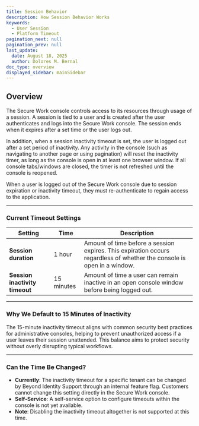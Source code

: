 ```yaml
---
title: Session Behavior
description: How Session Behavior Works
keywords:
  - User Session
  - Platform Timeout
pagination_next: null
pagination_prev: null
last_update:
  date: August 18, 2025
  author: Dolores M. Bernal
doc_type: overview
displayed_sidebar: mainSidebar
---
```


## Overview

The Secure Work console controls access to its resources through usage of a session. A session is tied to a user and is created after the user authenticates and logs into the Secure Work console. The session ends when it expires after a set time or the user logs out.

In addition, when a session inactivity timeout is set, the user is logged out after a set period of inactivity. Any activity in the console (such as navigating to another page or using pagination) will reset the inactivity timer, as long as the console is open in at least one browser window. If all console tabs/windows are closed, the timer is not refreshed until the console is reopened.

When a user is logged out of the Secure Work console due to session expiration or inactivity timeout, they must re-authenticate to regain access to the application.

---

### Current Timeout Settings

| Setting                    | Time       | Description                                                                 |
|-----------------------------|-------------|-----------------------------------------------------------------------------|
| **Session duration**        | 1 hour      | Amount of time before a session expires. This expiration occurs regardless of whether the console is open in a window. |
| **Session inactivity timeout** | 15 minutes | Amount of time a user can remain inactive in an open console window before being logged out. |

---

### Why We Default to 15 Minutes of Inactivity

The 15-minute inactivity timeout aligns with common security best practices for administrative consoles, helping to prevent unauthorized access if a user leaves their session unattended. This balance aims to protect security without overly disrupting typical workflows.

---

### Can the Time Be Changed?

- **Currently**: The inactivity timeout for a specific tenant can be changed by Beyond Identity Support through an internal feature flag. Customers cannot change this setting directly in the Secure Work console.  
- **Self-Service**: A self-service option to configure timeouts within the console is not yet available.  
- **Note**: Disabling the inactivity timeout altogether is not supported at this time.  

